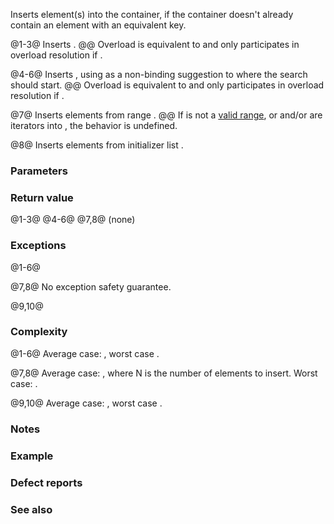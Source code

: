 {{cpp/container/unordered_map/title|insert}}
{{cpp/container/unordered_map/navbar}}
{{dcl begin}}
{{dcl|num=1|since=c++11|
std::pair&lt;iterator, bool&gt; insert( const value_type&amp; value );
}}
{{dcl|num=2|since=c++17|
std::pair&lt;iterator, bool&gt; insert( value_type&amp;&amp; value );
}}
{{dcl|num=3|since=c++11|
template&lt; class P &gt;
std::pair&lt;iterator, bool&gt; insert( P&amp;&amp; value );
}}
{{dcl|num=4|since=c++11|
iterator insert( const_iterator hint, const value_type&amp; value );
}}
{{dcl|num=5|since=c++17|
iterator insert( const_iterator hint, value_type&amp;&amp; value );
}}
{{dcl|num=6|since=c++11|
template&lt; class P &gt;
iterator insert( const_iterator hint, P&amp;&amp; value );
}}
{{dcl|num=7|since=c++11|
template&lt; class InputIt &gt;
void insert( InputIt first, InputIt last );
}}
{{dcl|num=8|since=c++11|
void insert( std::initializer_list&lt;value_type&gt; ilist );
}}
{{dcl|num=9|since=c++17|
insert_return_type insert( node_type&amp;&amp; nh );
}}
{{dcl|num=10|since=c++17|
iterator insert( const_iterator hint, node_type&amp;&amp; nh );
}}
{{dcl end}}

Inserts element(s) into the container, if the container doesn't already contain an element with an equivalent key.

@1-3@ Inserts {{c|value}}.
@@ Overload {{v|3}} is equivalent to {{c|emplace(std::forward&lt;P&gt;(value))}} and only participates in overload resolution if {{c|1=std::is_constructible&lt;value_type, P&amp;&amp;&gt;::value == true}}.

@4-6@ Inserts {{c|value}}, using {{c|hint}} as a non-binding suggestion to where the search should start.
@@ Overload {{v|6}} is equivalent to {{c|emplace_hint(hint, std::forward&lt;P&gt;(value))}} and only participates in overload resolution if {{c|1=std::is_constructible&lt;value_type, P&amp;&amp;&gt;::value == true}}.

@7@ Inserts elements from range {{range|first|last}}. {{cpp/container/lwg2488-note}}
@@ If {{range|first|last}} is not a [[cpp/iterator#Ranges|valid range]], or {{c|first}} and/or {{c|last}} are iterators into {{c|*this}}, the behavior is undefined.

@8@ Inserts elements from initializer list {{c|ilist}}. {{cpp/container/lwg2488-note}}

{{cpp/container/node handle insert desc|unordered_map|9|10}}

{{cpp/container/note iterator invalidation|unordered_map|insert}}

===Parameters===
{{par begin}}
{{par|hint|iterator, used as a suggestion as to where to insert the content}}
{{par|value|element value to insert}}
{{par|first, last|range of elements to insert}}
{{par|ilist|initializer list to insert the values from}}
{{par|nh|a compatible [[cpp/container/node_handle|node handle]]}}
{{par hreq}}
{{par req named|InputIt|InputIterator}}
{{par end}}

===Return value===
@1-3@ {{cpp/container/return iterator pair||pair}}
@4-6@ {{cpp/container/return iterator pair}}
@7,8@ (none)
{{cpp/container/node handle insert return|unordered_map|9|10}}

===Exceptions===
@1-6@ {{cpp/strong exception safety guarantee|plural=yes}}

@7,8@ No exception safety guarantee.

@9,10@ {{cpp/strong exception safety guarantee|plural=yes}}

===Complexity===
@1-6@ Average case: {{tt|O(1)}}, worst case {{tt|O(size())}}.

@7,8@ Average case: {{tt|O(N)}}, where N is the number of elements to insert. Worst case: {{tt|O(N * size() + N)}}.

@9,10@ Average case: {{tt|O(1)}}, worst case {{tt|O(size())}}.

===Notes===
{{cpp/container/hinted insert note|4-6}}

===Example===
{{example
|code=
#include &lt;iostream&gt;
#include &lt;string&gt;
#include &lt;unordered_map&gt;

int main ()
{
    std::unordered_map&lt;int, std::string&gt; dict = {&lt;!----&gt;{1, "one"}, {2, "two"}&lt;!----&gt;};
    dict.insert({3, "three"});
    dict.insert(std::make_pair(4, "four"));
    dict.insert({&lt;!----&gt;{4, "another four"}, {5, "five"}&lt;!----&gt;});
    
    const bool ok = dict.insert({1, "another one"}).second;
    std::cout &lt;&lt; "inserting 1 =&gt; \"another one\" "
              &lt;&lt; (ok ? "succeeded" : "failed") &lt;&lt; '\n';
    
    std::cout &lt;&lt; "contents:\n";
    for (auto&amp; p : dict)
        std::cout &lt;&lt; ' ' &lt;&lt; p.first &lt;&lt; " =&gt; " &lt;&lt; p.second &lt;&lt; '\n';
}
|p=true
|output=
inserting 1 =&gt; "another one" failed
contents:
 5 =&gt; five
 1 =&gt; one
 2 =&gt; two
 3 =&gt; three
 4 =&gt; four
}}

===Defect reports===
{{dr list begin}}
{{dr list item|wg=lwg|dr=2005|std=C++11|before=overloads {{v|3,6}} would only participate in overload&lt;br&gt;resolution if {{tt|P}} is implicitly convertible to {{tt|value_type}}|after=only participates if {{tt|value_type}}&lt;br&gt;is constructible from {{tt|P&amp;&amp;}}}}
{{dr list end}}

===See also===
{{dsc begin}}
{{dsc inc|cpp/container/dsc emplace|unordered_map}}
{{dsc inc|cpp/container/dsc emplace_hint|unordered_map}}
{{dsc inc|cpp/container/dsc insert_or_assign|unordered_map}}
{{dsc inc|cpp/iterator/dsc inserter}}
{{dsc end}}

{{langlinks|de|es|fr|it|ja|pt|ru|zh}}